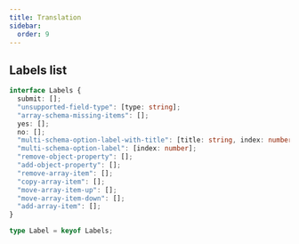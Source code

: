 ```yaml
---
title: Translation
sidebar:
  order: 9
---
```


## Labels list

```typescript
interface Labels {
  submit: [];
  "unsupported-field-type": [type: string];
  "array-schema-missing-items": [];
  yes: [];
  no: [];
  "multi-schema-option-label-with-title": [title: string, index: number];
  "multi-schema-option-label": [index: number];
  "remove-object-property": [];
  "add-object-property": [];
  "remove-array-item": [];
  "copy-array-item": [];
  "move-array-item-up": [];
  "move-array-item-down": [];
  "add-array-item": [];
}

type Label = keyof Labels;
```
